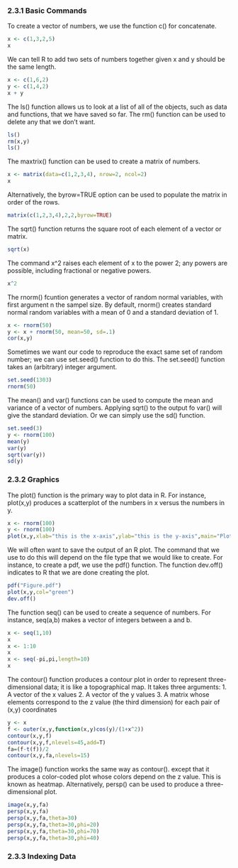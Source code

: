 ### 2.3.1 Basic Commands

To create a vector of numbers, we use the function c() for concatenate.

```r
x <- c(1,3,2,5)
x
```

We can tell R to add two sets of numbers together given x and y should be the same length.

```r
x <- c(1,6,2)
y <- c(1,4,2)
x + y
```

The ls() function allows us to look at a list of all of the objects, such as data and functions, that we have saved so far. The rm() function can be used to delete any that we don't want.

```r
ls()
rm(x,y)
ls()
```

The maxtrix() function can be used to create a matrix of numbers.

```r
x <- matrix(data=c(1,2,3,4), nrow=2, ncol=2)
x
```

Alternatively, the byrow=TRUE option can be used to populate the matrix in order of the rows.

```r
matrix(c(1,2,3,4),2,2,byrow=TRUE)
```

The sqrt() function returns the square root of each element of a vector or matrix.

```r
sqrt(x)
```

The command x^2 raises each element of x to the power 2; any powers are possible, including fractional or negative powers.

```r
x^2
```

The rnorm() fcuntion generates a vector of random normal variables, with first argument n the sampel size. By default, rnorm() creates standard normal random variables with a mean of 0 and a standard deviation of 1.

```r
x <- rnorm(50)
y <- x + rnorm(50, mean=50, sd=.1)
cor(x,y)
```

Sometimes we want our code to reproduce the exact same set of random number; we can use set.seed() function to do this. The set.seed() function takes an (arbitrary) integer argument.

```r
set.seed(1303)
rnorm(50)
```

The mean() and var() functions can be used to compute the mean and variance of a vector of numbers. Applying sqrt() to the output fo var() will give the standard deviation. Or we can simply use the sd() function.

```r
set.seed(3)
y <- rnorm(100)
mean(y)
var(y)
sqrt(var(y))
sd(y)
```

### 2.3.2 Graphics

The plot() function is the primary way to plot data in R. For instance, plot(x,y) produces a scatterplot of the numbers in x versus the numbers in y.

```r
x <- rnorm(100)
y <- rnorm(100)
plot(x,y,xlab="this is the x-axis",ylab="this is the y-axis",main="Plot of X vs Y")
```

We will often want to save the output of an R plot. The command that we use to do this will depend on the file type that we would like to create. For instance, to create a pdf, we use the pdf() function. The function dev.off() indicates to R that we are done creating the plot.

```r
pdf("Figure.pdf")
plot(x,y,col="green")
dev.off()
```

The function seq() can be used to create a sequence of numbers. For instance, seq(a,b) makes a vector of integers between a and b.

```r
x <- seq(1,10)
x
x <- 1:10
x
x <- seq(-pi,pi,length=10)
x
```

The contour() function produces a contour plot in order to represent three-dimensional data; it is like a topographical map. It takes three arguments:
1. A vector of the x values
2. A vector of the y values
3. A matrix whose elements correspond to the z value (the third dimension) for each pair of (x,y) coordinates

```r
y <- x
f <- outer(x,y,function(x,y)cos(y)/(1+x^2))
contour(x,y,f)
contour(x,y,f,nlevels=45,add=T)
fa=(f-t(f))/2
contour(x,y,fa,nlevels=15)
```

The image() function works the same way as contour(). except that it produces a color-coded plot whose colors depend on the z value. This is known as heatmap. Alternatively, persp() can be used to produce a three-dimensional plot.

```r
image(x,y,fa)
persp(x,y,fa)
persp(x,y,fa,theta=30)
persp(x,y,fa,theta=30,phi=20)
persp(x,y,fa,theta=30,phi=70)
persp(x,y,fa,theta=30,phi=40)
```

### 2.3.3 Indexing Data




